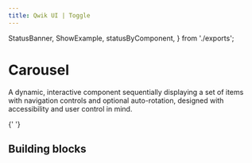```yaml
---
title: Qwik UI | Toggle
---
```


  StatusBanner,
  ShowExample,
  statusByComponent,
} from './exports';

<StatusBanner status={statusByComponent.headless.Carousel}/> 

# Carousel

A dynamic, interactive component sequentially displaying a set of items with navigation controls and optional auto-rotation, designed with accessibility and user control in mind.

<ShowExample example="hero" />

{' '}

## Building blocks


